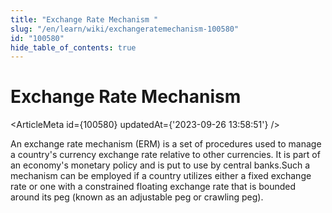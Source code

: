 ```yaml
---
title: "Exchange Rate Mechanism "
slug: "/en/learn/wiki/exchangeratemechanism-100580"
id: "100580"
hide_table_of_contents: true
---
```



# Exchange Rate Mechanism 

<ArticleMeta id={100580} updatedAt={'2023-09-26 13:58:51'} />
<div className='border-solid border-b border-t-0 my-4 border-[var(--ifm-color-gray-300)]' />

An exchange rate mechanism (ERM) is a set of procedures used to manage a country's currency exchange rate relative to other currencies. It is part of an economy's monetary policy and is put to use by central banks.Such a mechanism can be employed if a country utilizes either a fixed exchange rate or one with a constrained floating exchange rate that is bounded around its peg (known as an adjustable peg or crawling peg).
